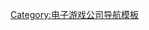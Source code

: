 {{Navbox
| name=NHN Games
| title=[[NHN]]
| state = {{{state|autocollapse}}}
| bodyclass=hlist

| group1= 關係企業
| list1=
* [[NAVER]]
* [[지식iN]]
* [[쥬니어네이버|쥬니버]]
* [[윙버스]]
* [[해피빈]]
* [[풋볼 N 토크]]
* [[쥬니어네이버 동물농장|동물농장]]

| group2= 相關計劃
| list2 =
* [[네이버 백신]]
* [[나눔글꼴]]
* [[CUBRID]]
* [[네이버사전체]]
* [[큐브리드]]
* [[네이버 툴바]]

| group3= NHN公司相關網站
| list3 =
* [[NHN]]
* [[미투데이]]
* [[Hangame]]
* [[네이버 재팬]]

| group4 = 終止服務
| list4 =
* [[엔토이]]

| group5 = 相關人物
| list5 =
* [[이해진]]
* [[김상헌 (기업인)|김상헌]]

}}<noinclude>
{{collapsible option}}

{{DEFAULTSORT:NHN Games}}
[[Category:电子游戏公司导航模板]]
</noinclude>